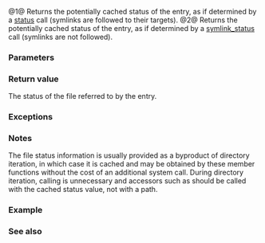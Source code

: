 {{cpp/experimental/fs/directory_entry/title|status|symlink_status}}
{{cpp/experimental/fs/directory_entry/navbar}}
{{dcl begin}}
{{dcl|since=fs_ts|num=1|1=
file_status status() const;
file_status status( error_code&amp; ec ) const;
}}
{{dcl|since=fs_ts|num=2|1=
file_status symlink_status() const;
file_status symlink_status( error_code&amp; ec ) const;
}}
{{dcl end}}

@1@ Returns the potentially cached status of the entry, as if determined by a [[cpp/experimental/fs/status|status]] call (symlinks are followed to their targets).
@2@ Returns the potentially cached status of the entry, as if determined by a [[cpp/experimental/fs/status|symlink_status]] call (symlinks are not followed).

===Parameters===
{{par begin}}
{{par|ec|out-parameter for error reporting in the non-throwing overload}}
{{par end}}

===Return value===
The status of the file referred to by the entry.

===Exceptions===
{{cpp/experimental/fs/error_handling|p}}

===Notes===
The file status information is usually provided as a byproduct of directory iteration, in which case it is cached and may be obtained by these member functions without the cost of an additional system call. During directory iteration, calling {{tt|status}} is unnecessary and accessors such as {{tt|is_directory}} should be called with the cached status value, not with a path.

===Example===
{{cpp/experimental/fs/status_example}}

===See also===
{{dsc begin}}
{{dsc inc|cpp/experimental/fs/dsc file_status}}
{{dsc inc|cpp/experimental/fs/dsc status}}
{{dsc inc|cpp/experimental/fs/dsc status_known}}
{{dsc inc|cpp/experimental/fs/dsc is_block_file}}
{{dsc inc|cpp/experimental/fs/dsc is_character_file}}
{{dsc inc|cpp/experimental/fs/dsc is_directory}}
{{dsc inc|cpp/experimental/fs/dsc is_fifo}}
{{dsc inc|cpp/experimental/fs/dsc is_other}}
{{dsc inc|cpp/experimental/fs/dsc is_regular_file}}
{{dsc inc|cpp/experimental/fs/dsc is_socket}}
{{dsc inc|cpp/experimental/fs/dsc is_symlink}}
{{dsc end}}